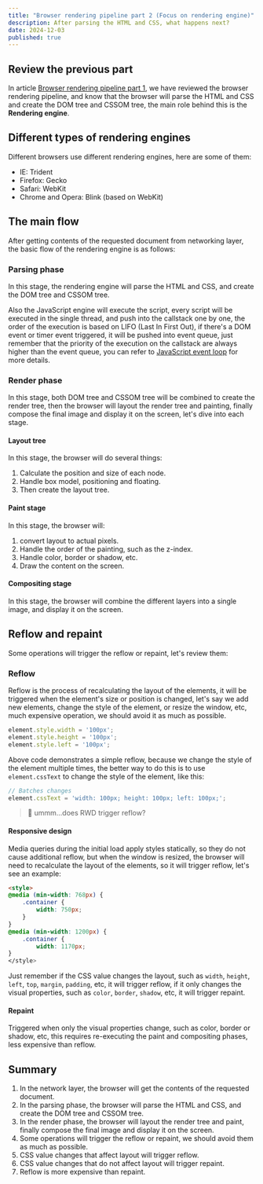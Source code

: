 ```yaml
---
title: "Browser rendering pipeline part 2 (Focus on rendering engine)"
description: After parsing the HTML and CSS, what happens next?
date: 2024-12-03
published: true
---
```


## Review the previous part

In article [Browser rendering pipeline part 1](/blog/browser-rendering-pipeline-part-1), we have reviewed the browser rendering pipeline, and know that the browser will parse the HTML and CSS and create the DOM tree and CSSOM tree, the main role behind this is the **Rendering engine**.

## Different types of rendering engines

Different browsers use different rendering engines, here are some of them:

- IE: Trident
- Firefox: Gecko
- Safari: WebKit
- Chrome and Opera: Blink (based on WebKit)

## The main flow

After getting contents of the requested document from networking layer, the basic flow of the rendering engine is as follows:

### Parsing phase

In this stage, the rendering engine will parse the HTML and CSS, and create the DOM tree and CSSOM tree.

Also the JavaScript engine will execute the script, every script will be executed in the single thread, and push into the callstack one by one, the order of the execution is based on LIFO (Last In First Out), if there's a DOM event or timer event triggered, it will be pushed into event queue, just remember that the priority of the execution on the callstack are always higher than the event queue, you can refer to [JavaScript event loop](/blog/js-event-loop) for more details.

### Render phase
In this stage, both DOM tree and CSSOM tree will be combined to create the render tree, then the browser will layout the render tree and painting, finally compose the final image and display it on the screen, let's dive into each stage.


#### Layout tree
In this stage, the browser will do several things:
1. Calculate the position and size of each node.
2. Handle box model, positioning and floating.
3. Then create the layout tree.

#### Paint stage
In this stage, the browser will:
1. convert layout to actual pixels.
2. Handle the order of the painting, such as the z-index.
3. Handle color, border or shadow, etc.
4. Draw the content on the screen.

#### Compositing stage

In this stage, the browser will combine the different layers into a single image, and display it on the screen.

## Reflow and repaint

Some operations will trigger the reflow or repaint, let's review them:

### Reflow

Reflow is the process of recalculating the layout of the elements, it will be triggered when the element's size or position is changed, let's say we add new elements, change the style of the element, or resize the window, etc, much expensive operation, we should avoid it as much as possible.

```js
element.style.width = '100px';
element.style.height = '100px';
element.style.left = '100px';
```

Above code demonstrates a simple reflow, because we change the style of the element multiple times, the better way to do this is to use `element.cssText` to change the style of the element, like this:

```js
// Batches changes
element.cssText = 'width: 100px; height: 100px; left: 100px;';
```

> 🧐 ummm...does RWD trigger reflow?

#### Responsive design

Media queries during the initial load apply styles statically, so they do not cause additional reflow, but when the window is resized, the browser will need to recalculate the layout of the elements, so it will trigger reflow, let's see an example:

```html
<style>
@media (min-width: 768px) {
    .container {
        width: 750px;
    }
}
@media (min-width: 1200px) {
    .container {
        width: 1170px;
}
</style>
```

Just remember if the CSS value changes the layout, such as `width`, `height`, `left`, `top`, `margin`, `padding`, etc, it will trigger reflow, if it only changes the visual properties, such as `color`, `border`, `shadow`, etc, it will trigger repaint.

#### Repaint

Triggered when only the visual properties change, such as color, border or shadow, etc, this requires re-executing the paint and compositing phases, less expensive than reflow.

## Summary
1. In the network layer, the browser will get the contents of the requested document.
2. In the parsing phase, the browser will parse the HTML and CSS, and create the DOM tree and CSSOM tree.
3. In the render phase, the browser will layout the render tree and paint, finally compose the final image and display it on the screen.
4. Some operations will trigger the reflow or repaint, we should avoid them as much as possible.
5. CSS value changes that affect layout will trigger reflow.
6. CSS value changes that do not affect layout will trigger repaint.
7. Reflow is more expensive than repaint.